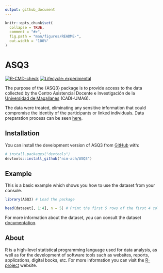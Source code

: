 ```yaml
---
output: github_document
---
```


<!-- README.md is generated from README.Rmd. Please edit that file -->

```r
knitr::opts_chunk$set(
  collapse = TRUE,
  comment = "#>",
  fig.path = "man/figures/README-",
  out.width = "100%"
)
```

# ASQ3

<!-- badges: start -->
[![R-CMD-check](https://github.com/nim-ach/ASQ3/workflows/R-CMD-check/badge.svg)](https://github.com/nim-ach/ASQ3/actions)
[![Lifecycle: experimental](https://img.shields.io/badge/lifecycle-experimental-orange.svg)](https://lifecycle.r-lib.org/articles/stages.html#experimental)
<!-- badges: end -->

The purpose of the {ASQ3} package is to provide access to the data collected by the Centro Asistencial Docente e Investigación de la [Universidad de Magallanes](http://www.umag.cl/) (CADI-UMAG). 

The data were treated, eliminating any sensitive information that could compromise the identity of the participants or linked individuals. Data preparation process can be seen [here](reference/data-prep.html).

## Installation

You can install the development version of ASQ3 from [GitHub](https://github.com/) with: 

``` r
# install.packages("devtools")
devtools::install_github("nim-ach/ASQ3")
```

## Example

This is a basic example which shows you how to use the dataset from your <i class="fab fa-r-project"></i> console.

```r
library(ASQ3) # Load the package

head(dataset[, 1:4], n = 5) # Print the first 5 rows of the first 4 columns
```

For more information about the dataset, you can consult the dataset [documentation](https://nim-ach.github.io/ASQ3/reference/dataset.html).

## About <i class="fab fa-r-project"></i>

R is a high-level statistical programming language used for data analysis, as well as for the development of software tools such as websites, reports, applications, digital books, etc. For more information you can visit the [R-project](https://www.r-project.org/about.html) website.
